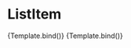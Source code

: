 

<Meta title="Components/ListItem" component={ListItem} />

# ListItem

<Canvas>
  <Story
    name="With icon"
    args={{
      children: "umożliwiamy adopcję za granicę",
      variant: "primary",
      iconName: "done",
    }}
  >
    {Template.bind()}
  </Story>
  <Story
    name="Without icon"
    args={{
      children: "umożliwiamy adopcję za granicę",
      variant: "gray",
    }}
  >
    {Template.bind()}
  </Story>
</Canvas>

<ArgsTable />

